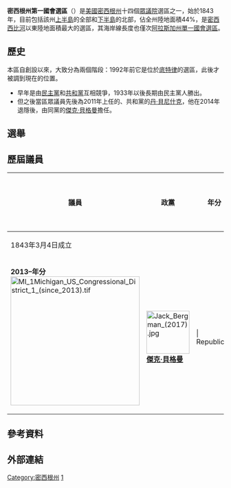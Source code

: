 {{short description|U.S. House district in northern Michigan}}
{{Infobox U.S. congressional district
|state = Michigan
|district number = 1
|image name = MI 1Michigan US Congressional District 1 (since 2013).tif
|image width = 400
|image caption = '''選區地圖（2013年起）'''
|representative = [[傑克·貝格曼|傑克·貝格曼]]
|party = Republican
|residence = Watersmeet
|english area = 24,875<ref name="census106thdata">{{cite web | title = Congressional Districts by Urban/Rural Population & Land Area (109th Congress) | url = https://www.census.gov/geo/www/cd109th/PA/ur_c9_42.pdf | access-date = 11 January 2007 | publisher = United States Census Bureau | work = 2000 United States Census | archive-date = 2006-08-27 | archive-url = https://web.archive.org/web/20060827030625/https://www.census.gov/geo/www/cd109th/PA/ur_c9_42.pdf | dead-url = no }}</ref>
|distribution ref=<ref>{{Cite web |url=https://www2.census.gov/geo/relfiles/cdsld13/26/ur_cd_26.txt |title=存档副本 |access-date=2021-02-16 |archive-date=2017-08-17 |archive-url=https://web.archive.org/web/20170817132324/https://www2.census.gov/geo/relfiles/cdsld13/26/ur_cd_26.txt |dead-url=no }}</ref>
|percent urban = 36.58
|percent rural = 63.42
|population = 697,102<ref>{{cite web|url=https://www.census.gov/mycd/?st=26&cd=01|title=My Congressional District|first=Center for New Media & Promotion (CNMP), US Census|last=Bureau|website=www.census.gov|access-date=2 April 2018|archive-date=2020-11-11|archive-url=https://web.archive.org/web/20201111220613/https://www.census.gov/mycd/?st=26&cd=01|dead-url=no}}</ref>
|population year = 2019
|median income = $51,553
|percent white = 92.26
|percent black = 1.36
|percent hispanic = 1.75
|percent native american = 2.58
|cpvi =R+9
}}


'''密西根州第一國會選區'''（{{lang-en|First Congressional District of Michigan}}）是[[美國|美國]][[密西根州|密西根州]]十四個[[美國眾議院|眾議院]]選區之一，始於1843年，目前包括該州[[密西根上半島|上半島]]的全部和[[密西根下半島|下半島]]的北部，佔全州陸地面積44%，是[[密西西比河|密西西比河]]以東陸地面積最大的選區，其海岸線長度也僅次[[阿拉斯加州單一國會選區|阿拉斯加州單一國會選區]]。

== 歷史 ==
本區自創設以來，大致分為兩個階段：1992年前它是位於[[底特律|底特律]]的選區，此後才被調到現在的位置。

*早年是由[[民主黨_(美國)|民主黨]]和[[共和黨_(美國)|共和黨]]互相競爭，1933年以後長期由民主黨人勝出。
*但之後當區眾議員先後為2011年上任的、共和黨的[[丹·貝尼什克|丹·貝尼什克]]，他在2014年退隱後，由同黨的[[傑克·貝格曼|傑克·貝格曼]]擔任。

== 選舉 ==
{{Election box begin no change|title=密西根州第一國會選區，2020<ref name="MIgenr">{{cite web |title=2020 Michigan Election Results Official |url=https://mielections.us/election/results/2020GEN_CENR.html |website=Michigan Secretary of State |access-date=November 23, 2020 |archive-date=2020-11-23 |archive-url=https://web.archive.org/web/20201123125653/https://mielections.us/election/results/2020GEN_CENR.html |dead-url=no }}</ref>}}
{{Election box winning candidate with party link no change|party=Republican Party (United States)|candidate=[[傑克·貝格曼|傑克·貝格曼]] (連任)|votes=256,581|percentage=61.7}}
{{Election box candidate with party link no change|party=Democratic Party (United States)|candidate=Dana Ferguson|votes=153,328|percentage=36.8}}
{{Election box candidate with party link no change|party=Libertarian Party (United States)|candidate=Ben Boren|votes=6,310|percentage=1.5}}
{{Election box total no change|votes=416,219|percentage=100.0}}
{{Election box hold with party link no change|winner=Republican Party (United States)}}
{{Election box end}}

== 歷屆議員 ==

{| class=wikitable style="text-align:center"
! 議員
! 政黨
! 年分
! 屆次
! 選舉歷史
! 選區位置

|- style="height:3em"
| colspan=6 | 1843年3月4日成立
|-
| rowspan=2 | '''2013–年分'''<br />[[File:MI_1Michigan_US_Congressional_District_1_(since_2013).tif|300px]]

|- style="height:3em"
| align=left | [[File:Jack_Bergman_(2017).jpg|100px]]<br />'''[[傑克·貝格曼|傑克·貝格曼]]'''
| {{party shading/Republican}} | Republican
| nowrap | January 3, 2017 –<br />present
| {{USCongressOrdinal|115|Present}}
| [[2016_United_States_House_of_Representatives_elections_in_Michigan|Elected in 2016]].<br />[[2018_United_States_House_of_Representatives_elections_in_Michigan|Re-elected in 2018]].<br />[[2020_United_States_House_of_Representatives_elections_in_Michigan|Re-elected in 2020]].

|}

== 參考資料 ==
{{reflist}}
== 外部連結 ==
[[Category:密西根州|Category:密西根州]]
[[Category:密芝根州國會選區|1]]